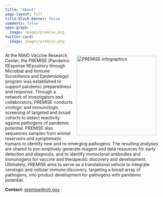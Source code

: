 ```yaml
---
title: "About"
page-layout: full
title-block-banner: false
comments: false
open-graph:
  image: images/premise.png
twitter-card:
  image: images/premise.png
---
```


```{=html}
<img src="../images/premise.png" alt="PREMISE infographics" align="right" width="260" style="padding: 10px 10px 10px 10px;"/>
```

At the NIAID Vaccine Research Center, the PREMISE (Pandemic REsponse REpository through Microbial and Immune Surveillance and Epidemiology) program was established to support pandemic preparedness and response. Through a network of investigators and collaborators, PREMISE conducts virologic and immunologic screening of targeted and broad cohorts to detect reactivity against pathogens of pandemic potential. PREMISE also sequences samples from animal reservoirs and symptomatic humans to identify new and re-emerging pathogens. The resulting analyses are shared to pre-emptively generate reagent and data resources for early detection and diagnosis, and to identify monoclonal antibodies and immunogens for vaccine and therapeutic discovery and development. Ultimately, PREMISE aims to serve as a translational vehicle to integrate serologic and cellular immune discovery, targeting a broad array of pathogens, into product development for pathogens with pandemic potential.

**Contact:** [premise@nih.gov](mailto:premise@nih.gov) 
